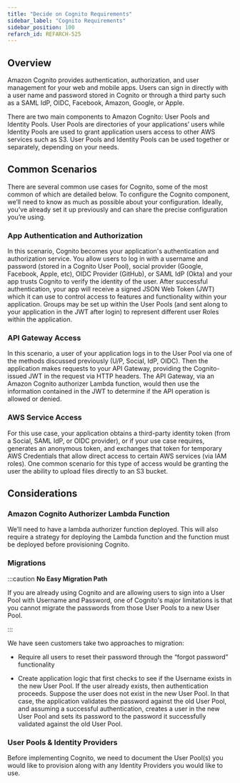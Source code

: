 ```yaml
---
title: "Decide on Cognito Requirements"
sidebar_label: "Cognito Requirements"
sidebar_position: 100
refarch_id: REFARCH-525
---
```


## Overview

Amazon Cognito provides authentication, authorization, and user management for your web and mobile apps. Users can sign in directly with a user name and password stored in Cognito or through a third party such as a SAML IdP, OIDC, Facebook, Amazon, Google, or Apple.

There are two main components to Amazon Cognito: User Pools and Identity Pools. User Pools are directories of your applications’ users while Identity Pools are used to grant application users access to other AWS services such as S3. User Pools and Identity Pools can be used together or separately, depending on your needs.

## Common Scenarios

There are several common use cases for Cognito, some of the most common of which are detailed below. To configure the Cognito component, we’ll need to know as much as possible about your configuration. Ideally, you’ve already set it up previously and can share the precise configuration you’re using.

### App Authentication and Authorization

In this scenario, Cognito becomes your application's authentication and authorization service. You allow users to log in with a username and password (stored in a Cognito User Pool), social provider (Google, Facebook, Apple, etc), OIDC Provider (GitHub), or SAML IdP (Okta) and your app trusts Cognito to verify the identity of the user. After successful authentication, your app will receive a signed JSON Web Token (JWT) which it can use to control access to features and functionality within your application. Groups may be set up within the User Pools (and sent along to your application in the JWT after login) to represent different user Roles within the application.

### API Gateway Access

In this scenario, a user of your application logs in to the User Pool via one of the methods discussed previously (U/P, Social, IdP, OIDC). Then the application makes requests to your API Gateway, providing the Cognito-issued JWT in the request via HTTP headers. The API Gateway, via an Amazon Cognito authorizer Lambda function, would then use the information contained in the JWT to determine if the API operation is allowed or denied.

### AWS Service Access

For this use case, your application obtains a third-party identity token (from a Social, SAML IdP, or OIDC provider), or if your use case requires, generates an anonymous token, and exchanges that token for temporary AWS Credentials that allow direct access to certain AWS services (via IAM roles). One common scenario for this type of access would be granting the user the ability to upload files directly to an S3 bucket.

## Considerations

### Amazon Cognito Authorizer Lambda Function

We’ll need to have a lambda authorizer function deployed. This will also require a strategy for deploying the Lambda function and the function must be deployed before provisioning Cognito.

### Migrations

:::caution
**No Easy Migration Path**

If you are already using Cognito and are allowing users to sign into a User Pool with Username and Password, one of Cognito's major limitations is that you cannot migrate the passwords from those User Pools to a new User Pool.

:::

We have seen customers take two approaches to migration:

- Require all users to reset their password through the “forgot password” functionality

- Create application logic that first checks to see if the Username exists in the new User Pool. If the user already exists, then authentication proceeds. Suppose the user does not exist in the new User Pool. In that case, the application validates the password against the old User Pool, and assuming a successful authentication, creates a user in the new User Pool and sets its password to the password it successfully validated against the old User Pool.

### User Pools & Identity Providers

Before implementing Cognito, we need to document the User Pool(s) you would like to provision along with any Identity Providers you would like to use.


